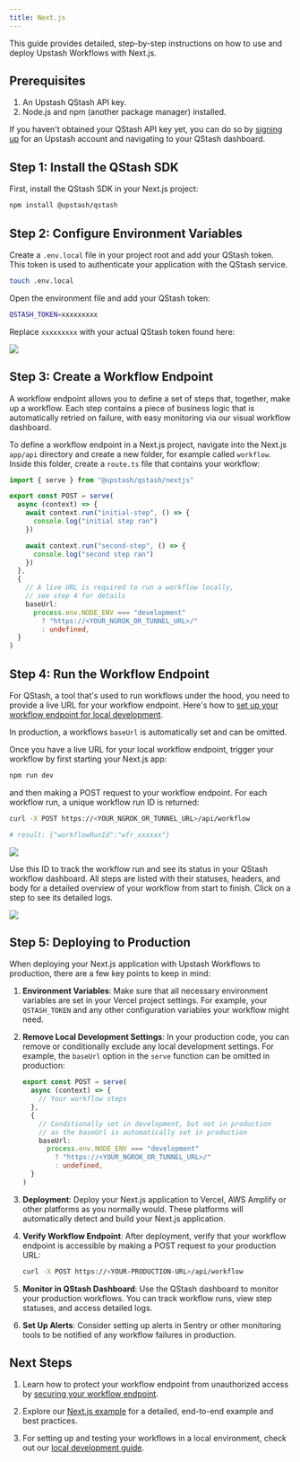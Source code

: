 ```yaml
---
title: Next.js
---
```


This guide provides detailed, step-by-step instructions on how to use and deploy Upstash Workflows with Next.js.

## Prerequisites

1. An Upstash QStash API key.
2. Node.js and npm (another package manager) installed.

If you haven't obtained your QStash API key yet, you can do so by [signing up](https://console.upstash.com/login) for an Upstash account and navigating to your QStash dashboard.

## Step 1: Install the QStash SDK

First, install the QStash SDK in your Next.js project:

```bash Terminal
npm install @upstash/qstash
```

## Step 2: Configure Environment Variables

Create a `.env.local` file in your project root and add your QStash token. This token is used to authenticate your application with the QStash service.

```bash Terminal
touch .env.local
```

Open the environment file and add your QStash token:

```bash .env.local
QSTASH_TOKEN=xxxxxxxxx
```

Replace `xxxxxxxxx` with your actual QStash token found here:

<Frame>
  <img src="/img/qstash-workflow/qstash_token.png" />
</Frame>

## Step 3: Create a Workflow Endpoint

A workflow endpoint allows you to define a set of steps that, together, make up a workflow. Each step contains a piece of business logic that is automatically retried on failure, with easy monitoring via our visual workflow dashboard.

To define a workflow endpoint in a Next.js project, navigate into the Next.js `app/api` directory and create a new folder, for example called `workflow`. Inside this folder, create a `route.ts` file that contains your workflow:

```typescript app/api/workflow/route.ts
import { serve } from "@upstash/qstash/nextjs"

export const POST = serve(
  async (context) => {
    await context.run("initial-step", () => {
      console.log("initial step ran")
    })

    await context.run("second-step", () => {
      console.log("second step ran")
    })
  },
  {
    // A live URL is required to run a workflow locally,
    // see step 4 for details
    baseUrl:
      process.env.NODE_ENV === "development"
        ? "https://<YOUR_NGROK_OR_TUNNEL_URL>/"
        : undefined,
  }
)
```

## Step 4: Run the Workflow Endpoint

For QStash, a tool that's used to run workflows under the hood, you need to provide a live URL for your workflow endpoint. Here's how to [set up your workflow endpoint for local development](qstash/workflows/howto/local-development).

In production, a workflows `baseUrl` is automatically set and can be omitted.

Once you have a live URL for your local workflow endpoint, trigger your workflow by first starting your Next.js app:

```bash Terminal
npm run dev
```

and then making a POST request to your workflow endpoint. For each workflow run, a unique workflow run ID is returned:

```bash Terminal
curl -X POST https://<YOUR_NGROK_OR_TUNNEL_URL>/api/workflow

# result: {"workflowRunId":"wfr_xxxxxx"}
```

<Frame>
  <img src="/img/qstash-workflow/nextjs_local_request.png" />
</Frame>

Use this ID to track the workflow run and see its status in your QStash workflow dashboard. All steps are listed with their statuses, headers, and body for a detailed overview of your workflow from start to finish. Click on a step to see its detailed logs.

<Frame>
  <img src="/img/qstash-workflow/dashboard.png" />
</Frame>

## Step 5: Deploying to Production

When deploying your Next.js application with Upstash Workflows to production, there are a few key points to keep in mind:

1. **Environment Variables**: Make sure that all necessary environment variables are set in your Vercel project settings. For example, your `QSTASH_TOKEN` and any other configuration variables your workflow might need.

2. **Remove Local Development Settings**: In your production code, you can remove or conditionally exclude any local development settings. For example, the `baseUrl` option in the `serve` function can be omitted in production:

   ```typescript app/api/workflow/route.ts
   export const POST = serve(
     async (context) => {
       // Your workflow steps
     },
     {
       // Conditionally set in development, but not in production
       // as the baseUrl is automatically set in production
       baseUrl:
         process.env.NODE_ENV === "development"
           ? "https://<YOUR_NGROK_OR_TUNNEL_URL>/"
           : undefined,
     }
   )
   ```

3. **Deployment**: Deploy your Next.js application to Vercel, AWS Amplify or other platforms as you normally would. These platforms will automatically detect and build your Next.js application.

4. **Verify Workflow Endpoint**: After deployment, verify that your workflow endpoint is accessible by making a POST request to your production URL:

   ```bash
   curl -X POST https://<YOUR-PRODUCTION-URL>/api/workflow
   ```

5. **Monitor in QStash Dashboard**: Use the QStash dashboard to monitor your production workflows. You can track workflow runs, view step statuses, and access detailed logs.

6. **Set Up Alerts**: Consider setting up alerts in Sentry or other monitoring tools to be notified of any workflow failures in production.

## Next Steps

1. Learn how to protect your workflow endpoint from unauthorized access by [securing your workflow endpoint](/qstash/workflows/howto/security).

2. Explore our [Next.js example](https://github.com/upstash/qstash-js/tree/main/examples/workflow/nextjs) for a detailed, end-to-end example and best practices.

4. For setting up and testing your workflows in a local environment, check out our [local development guide](/qstash/workflows/howto/local-development).
